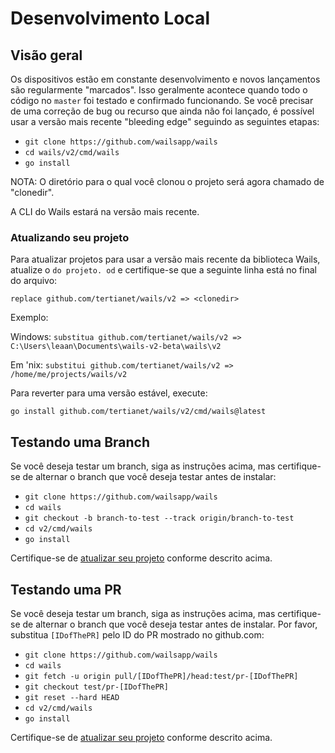 # Desenvolvimento Local

## Visão geral

Os dispositivos estão em constante desenvolvimento e novos lançamentos são regularmente "marcados". Isso geralmente acontece quando todo o código no `master` foi testado e confirmado funcionando. Se você precisar de uma correção de bug ou recurso que ainda não foi lançado, é possível usar a versão mais recente "bleeding edge" seguindo as seguintes etapas:

- `git clone https://github.com/wailsapp/wails`
- `cd wails/v2/cmd/wails`
- `go install`

NOTA: O diretório para o qual você clonou o projeto será agora chamado de "clonedir".

A CLI do Wails estará na versão mais recente.

### Atualizando seu projeto

Para atualizar projetos para usar a versão mais recente da biblioteca Wails, atualize o `do projeto. od` e certifique-se que a seguinte linha está no final do arquivo:

`replace github.com/tertianet/wails/v2 => <clonedir>`

Exemplo:

Windows: `substitua github.com/tertianet/wails/v2 => C:\Users\leaan\Documents\wails-v2-beta\wails\v2`

Em 'nix: `substitui github.com/tertianet/wails/v2 => /home/me/projects/wails/v2`

Para reverter para uma versão estável, execute:

`go install github.com/tertianet/wails/v2/cmd/wails@latest`

## Testando uma Branch

Se você deseja testar um branch, siga as instruções acima, mas certifique-se de alternar o branch que você deseja testar antes de instalar:

- `git clone https://github.com/wailsapp/wails`
- `cd wails`
- `git checkout -b branch-to-test --track origin/branch-to-test`
- `cd v2/cmd/wails`
- `go install`

Certifique-se de [atualizar seu projeto](#updating-your-project) conforme descrito acima.

## Testando uma PR

Se você deseja testar um branch, siga as instruções acima, mas certifique-se de alternar o branch que você deseja testar antes de instalar. Por favor, substitua `[IDofThePR]` pelo ID do PR mostrado no github.com:

- `git clone https://github.com/wailsapp/wails`
- `cd wails`
- `git fetch -u origin pull/[IDofThePR]/head:test/pr-[IDofThePR]`
- `git checkout test/pr-[IDofThePR]`
- `git reset --hard HEAD`
- `cd v2/cmd/wails`
- `go install`

Certifique-se de [atualizar seu projeto](#updating-your-project) conforme descrito acima.
